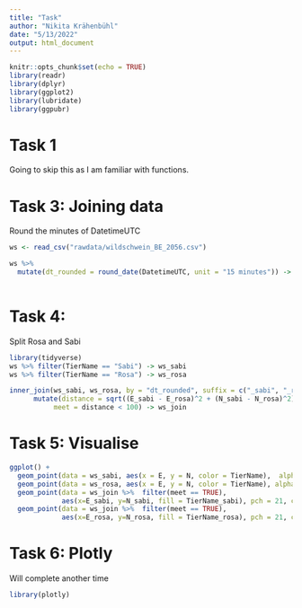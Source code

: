 ```yaml
---
title: "Task"
author: "Nikita Krähenbühl"
date: "5/13/2022"
output: html_document
---
```


```r
knitr::opts_chunk$set(echo = TRUE)
library(readr)        
library(dplyr)        
library(ggplot2)      
library(lubridate)
library(ggpubr)
```
# Task 1
Going to skip this as I am familiar with functions.

# Task 3: Joining data
Round the minutes of DatetimeUTC  

```r
ws <- read_csv("rawdata/wildschwein_BE_2056.csv")

ws %>% 
  mutate(dt_rounded = round_date(DatetimeUTC, unit = "15 minutes")) -> ws 
  
```

# Task 4: 
Split Rosa and Sabi

```r
library(tidyverse)
ws %>% filter(TierName == "Sabi") -> ws_sabi
ws %>% filter(TierName == "Rosa") -> ws_rosa

inner_join(ws_sabi, ws_rosa, by = "dt_rounded", suffix = c("_sabi", "_rosa")) %>% 
      mutate(distance = sqrt((E_sabi - E_rosa)^2 + (N_sabi - N_rosa)^2),
           meet = distance < 100) -> ws_join


```

# Task 5: Visualise
```r
ggplot() +
  geom_point(data = ws_sabi, aes(x = E, y = N, color = TierName),  alpha = 0.1, size = 0.5) +
  geom_point(data = ws_rosa, aes(x = E, y = N, color = TierName), alpha = 0.1, size = 0.5) +
  geom_point(data = ws_join %>%  filter(meet == TRUE),
             aes(x=E_sabi, y=N_sabi, fill = TierName_sabi), pch = 21, color = "black") +
  geom_point(data = ws_join %>%  filter(meet == TRUE),
             aes(x=E_rosa, y=N_rosa, fill = TierName_rosa), pch = 21, color = "black") + theme_void()
```

# Task 6: Plotly

Will complete another time
```r
library(plotly)


```

